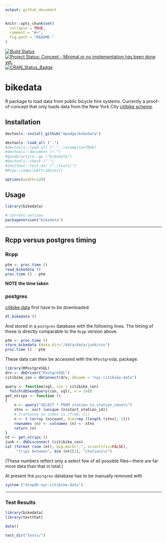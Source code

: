```yaml
---
output: github_document
---
```


<!-- README.md is generated from README.Rmd. Please edit that file -->

```r
knitr::opts_chunk$set(
  collapse = TRUE,
  comment = "#>",
  fig.path = "README-"
)
```

[![Build Status](https://travis-ci.org/mpadge/bikedata.svg)](https://travis-ci.org/mpadge/bikedata) 
[![Project Status: Concept - Minimal or no implementation has been done yet.](http://www.repostatus.org/badges/0.1.0/concept.svg)](http://www.repostatus.org/#concept)
[![CRAN_Status_Badge](http://www.r-pkg.org/badges/version/bikedata)](http://cran.r-project.org/web/packages/bikedata) 

# bikedata

R package to load data from public bicycle hire systems. Currently a
proof-of-concept that only loads data from the New York City [citibike
scheme](https://www.citibikenyc.com/).


## Installation

```r
devtools::install_github("mpadge/bikedata")
```
```r
devtools::load_all (".")
#devtools::load_all (".", recompile=TRUE)
#devtools::document (".")
#goodpractice::gp ("bikedata")
#devtools::check (".")
#testthat::test_dir ("./tests/")
#Rcpp::compileAttributes()
```

```r
options(width=120)
```

## Usage

```r
library(bikedata)

# current verison
packageVersion("bikedata")
```

------

## Rcpp versus postgres timing

### Rcpp

```r
ptm <- proc.time ()
read_bikedata ()
proc.time () - ptm
```
**NOTE the time taken**

### postgres

[citibike data](https://www.citibikenyc.com/system-data) first have to be
downloaded:
```r
dl_bikedata ()
```
And stored in a `postgres` database with the following lines. The timing of
these is directly comparable to the `Rcpp` version above.
```r
ptm <- proc.time ()
store_bikedata (data_dir="/data/data/junk/csv")
proc.time () - ptm
```

These data can then be accessed with the `RPostgreSQL` package:
```r
library(RPostgreSQL)
drv <- dbDriver("PostgreSQL")
citibike_con = dbConnect(drv, dbname = "nyc-citibike-data")

query <- function(sql, con = citibike_con) 
  fetch(dbSendQuery(con, sql), n = 1e8)
get_ntrips <- function ()
{
    n <- query("SELECT * FROM station_to_station_counts")
    stns <- sort (unique (n$start_station_id))
    # transpose so index is [from, ti]
    n <- t (array (n$count, dim=rep (length (stns), 2)))
    rownames (n) <- colnames (n) <- stns
    return (n)
}
nt <- get_ntrips ()
junk <- dbDisconnect (citibike_con)
cat (format (sum (nt), big.mark=",", scientific=FALSE), 
     "trips between", dim (nt)[1], "stations\n")
```
(These numbers reflect only a select few of all possible files---there are far
more data than that in total.)

At present the `postgres` database has to be manually removed with
```r
system ("dropdb nyc-citibike-data")
```

-----

### Test Results

```r
library(bikedata)
library(testthat)

date()

test_dir("tests/")
```
